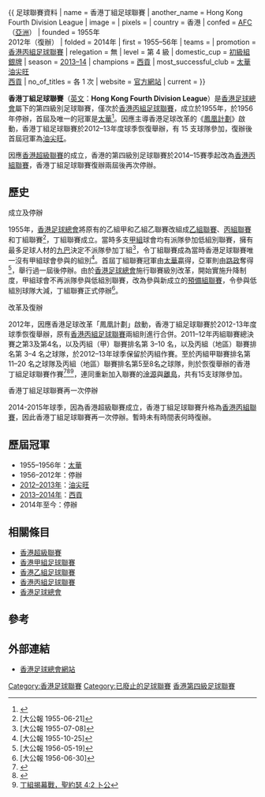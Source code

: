 {{ 足球聯賽資料
| name                 = 香港丁組足球聯賽
| another_name         = Hong Kong Fourth Division League
| image                = 
| pixels               = 
| country              = 香港
| confed               = [[亞洲足球聯合總會|AFC]]（[[亞洲|亞洲]]）
| founded              = 1955年<br> 2012年（復辦）
| folded               = 2014年
| first                = 1955–56年
| teams                = 
| promotion            = [[香港丙組足球聯賽|香港丙組足球聯賽]]
| relegation           = 無
| level                = 第 4 級
| domestic_cup         = [[香港初級組銀牌|初級組銀牌]]
| season               = [[2013–14年香港丁組足球聯賽|2013–14]]
| champions            = [[西貢區足球會|西貢]]
| most_successful_club = [[太華足球隊|太華]]<br /> [[油尖旺足球隊|油尖旺]]<br /> [[西貢區足球會|西貢]]
| no_of_titles         = 各 1 次
| website              = [https://web.archive.org/web/20140203031700/http://www2.hkfa.com/zh-hk/index.php 官方網站]
| current              = 
}}

'''香港丁組足球聯賽'''（[[英文|英文]]：'''Hong Kong Fourth Division League'''）是[[香港足球總會|香港足球總會]]屬下的第四級別足球聯賽，僅次於[[香港丙組足球聯賽|香港丙組足球聯賽]]，成立於1955年，於1956年停辦，首屆及唯一的冠軍是[[太華足球隊|太華]]<ref>{{Cite web |url=http://www.hkfa.com/zh-hk/load_page.php?pid=93 |title=足總歷史 |accessdate=2012-05-22 |archive-date=2008-12-05 |archive-url=https://web.archive.org/web/20081205200343/http://www.hkfa.com/zh-hk/load_page.php?pid=93 |dead-url=no }}</ref>。因應主導香港足球改革的《[[鳳凰計劃|鳳凰計劃]]》啟動，香港丁組足球聯賽於2012–13年度球季恢復舉辦，有 15 支球隊參加，復辦後首屆冠軍為[[油尖旺足球隊|油尖旺]]。

因應[[香港超級聯賽|香港超級聯賽]]的成立，香港的第四級別足球聯賽於2014–15賽季起改為[[香港丙組聯賽|香港丙組聯賽]]，香港丁組足球聯賽復辦兩屆後再次停辦。

== 歷史 ==
;成立及停辦
1955年，[[香港足球總會|香港足球總會]]將原有的乙組甲和乙組乙聯賽改組成[[香港乙組足球聯賽|乙組聯賽]]、[[香港丙組足球聯賽|丙組聯賽]]和丁組聯賽<ref>[大公報 1955-06-21]</ref>，丁組聯賽成立。當時多支[[香港甲組足球聯賽|甲組]]球會均有派隊參加低組別聯賽，擁有最多足球人材的[[九龍巴士足球隊|九巴]]決定不派隊參加丁組<ref>[大公報 1955-07-08]</ref>，令丁組聯賽成為當時香港足球聯賽唯一沒有甲組球會參與的組別<ref>[大公報 1955-10-25]</ref>。首屆丁組聯賽冠軍由[[太華足球隊|太華]]贏得，亞軍則由[[路政足球隊|路政]]奪得<ref>[大公報 1956-05-19]</ref>，舉行過一屆後停辦。由於[[香港足球總會|香港足球總會]]施行聯賽級別改革，開始實施升降制度，甲組球會不再派隊參與低組別聯賽，改為參與新成立的[[香港預備組聯賽|預備組聯賽]]，令參與低組別球隊大減，丁組聯賽正式停辦<ref>[大公報 1956-06-30]</ref>。

;改革及復辦
2012年，因應香港足球改革「鳳凰計劃」啟動，香港丁組足球聯賽於2012-13年度球季恢復舉辦，原有[[香港丙組足球聯賽|香港丙組足球聯賽]]兩組則進行合併。2011–12年丙組聯賽總決賽之第3及第4名，以及丙組（甲）聯賽排名第 3–10 名，以及丙組（地區）聯賽排名第 3–4 名之球隊，於2012–13年球季保留於丙組作賽。至於丙組甲聯賽排名第 11–20 名之球隊及丙組（地區）聯賽排名第5至8名之球隊，則於恢復舉辦的香港丁組足球聯賽作賽<ref>{{Cite web |url=http://www.hkfa.com/upload/rules/league1112.pdf |title=2011/12年度版香港足球總會聯賽章則 |access-date=2012-05-21 |archive-url=https://web.archive.org/web/20111205152355/http://www.hkfa.com/upload/rules/league1112.pdf |archive-date=2011-12-05 |dead-url=yes }}</ref><ref>{{Cite web |url=http://www.hkfa.com/upload/20092010/consultancy/masterc.pdf |title=推動本地足運顧問研究報告全文 |access-date=2012-05-22 |archive-url=https://web.archive.org/web/20111213072028/http://www.hkfa.com/upload/20092010/consultancy/masterc.pdf |archive-date=2011-12-13 |dead-url=yes }}</ref><ref>[http://www.fanpiece.com/hk-football/c1064968.html 丁組揭幕戰，聖約瑟 4:2 卜公]</ref>，連同重新加入聯賽的[[淦源足球會|淦源]]與[[離島足球隊|離島]]，共有15支球隊參加。

;香港丁組足球聯賽再一次停辦

2014-2015年球季，因為香港超級聯賽成立，香港丁組足球聯賽升格為[[香港丙組聯賽|香港丙組聯賽]]，因此香港丁組足球聯賽再一次停辦。暫時未有時間表何時復辦。

== 歷屆冠軍 ==
*1955–1956年：[[太華足球隊|太華]]
*1956–2012年：停辦
*[[2012–13年香港丁組足球聯賽|2012–2013年]]：[[油尖旺足球隊|油尖旺]]
*[[2013–14年香港丁組足球聯賽|2013–2014年]]：[[西貢區足球會|西貢]]
*2014年至今：停辦

== 相關條目 ==
*[[香港超級聯賽|香港超級聯賽]]
*[[香港甲組足球聯賽|香港甲組足球聯賽]]
*[[香港乙組足球聯賽|香港乙組足球聯賽]]
*[[香港丙組足球聯賽|香港丙組足球聯賽]]
*[[香港足球總會|香港足球總會]]

== 參考 ==
{{reflist|2}}

== 外部連結 ==
*[https://web.archive.org/web/20140216041042/http://www.hkfa.com/ch/league/7/ 香港足球總會網站]

{{香港足球}}
{{香港丁組足球聯賽}}

[[Category:香港足球聯賽|Category:香港足球聯賽]]
[[Category:已廢止的足球聯賽|Category:已廢止的足球聯賽]]
[[Category:香港第四級足球聯賽|]]